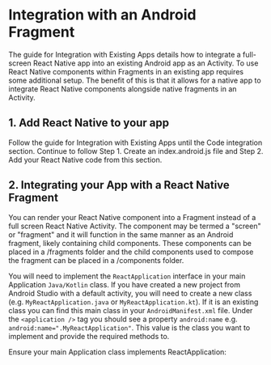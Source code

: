 # Integration with an Android Fragment
The guide for Integration with Existing Apps details how to integrate a full-screen React Native app into an existing Android app as an Activity. To use React Native components within Fragments in an existing app requires some additional setup. The benefit of this is that it allows for a native app to integrate React Native components alongside native fragments in an Activity.

## 1. Add React Native to your app
Follow the guide for Integration with Existing Apps until the Code integration section. Continue to follow Step 1. Create an index.android.js file and Step 2. Add your React Native code from this section.

## 2. Integrating your App with a React Native Fragment
You can render your React Native component into a Fragment instead of a full screen React Native Activity. The component may be termed a "screen" or "fragment" and it will function in the same manner as an Android fragment, likely containing child components. These components can be placed in a /fragments folder and the child components used to compose the fragment can be placed in a /components folder.

You will need to implement the `ReactApplication` interface in your main Application `Java/Kotlin` class. If you have created a new project from Android Studio with a default activity, you will need to create a new class (e.g. `MyReactApplication.java` or `MyReactApplication.kt`). If it is an existing class you can find this main class in your `AndroidManifest.xml` file. Under the `<application />` tag you should see a property `android:name` e.g. `android:name=".MyReactApplication"`. This value is the class you want to implement and provide the required methods to.

Ensure your main Application class implements ReactApplication:
